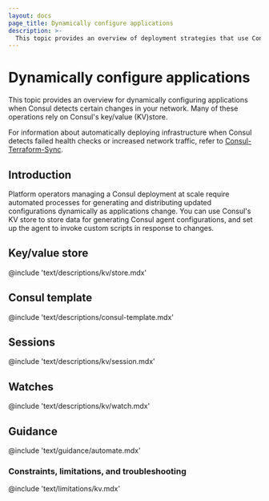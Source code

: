 ```yaml
---
layout: docs
page_title: Dynamically configure applications
description: >-
  This topic provides an overview of deployment strategies that use Consul's key/value (KV) store to dynamically update applications and Consul configurations in response to deployment changes.
---
```


# Dynamically configure applications

This topic provides an overview for dynamically configuring applications when Consul detects certain changes in your network. Many of these operations rely on Consul's key/value (KV)store.

For information about automatically deploying infrastructure when Consul detects failed health checks or increased network traffic, refer to [Consul-Terraform-Sync](/consul/docs/cts).

## Introduction

Platform operators managing a Consul deployment at scale require automated processes for generating and distributing updated configurations dynamically as applications change. You can use Consul's KV store to store data for generating Consul agent configurations, and set up the agent to invoke custom scripts in response to changes.

## Key/value store

@include 'text/descriptions/kv/store.mdx'

## Consul template

@include 'text/descriptions/consul-template.mdx'

## Sessions

@include 'text/descriptions/kv/session.mdx'

## Watches

@include 'text/descriptions/kv/watch.mdx'

## Guidance

@include 'text/guidance/automate.mdx'

### Constraints, limitations, and troubleshooting

@include 'text/limitations/kv.mdx'